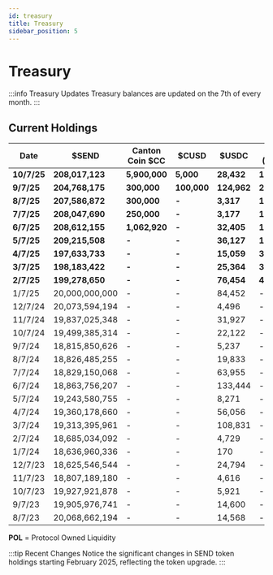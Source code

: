 ```yaml
---
id: treasury
title: Treasury
sidebar_position: 5
---
```


# Treasury

:::info Treasury Updates
Treasury balances are updated on the 7th of every month.
:::

## Current Holdings

| Date | $SEND | Canton Coin $CC | $CUSD | $USDC | POL* ($USDC) | Fiat Bank | ETH |
|------|------|-----------------|-----|------|-------------|-----------|-----|
| **10/7/25** | **208,017,123** | **5,900,000** | **5,000** | **28,432** | **1,132,537** | **$142,835.65** | **0** |
| **9/7/25** | **204,768,175** | **300,000** | **100,000** | **124,962** | **283,000** | **$120,203.75** | **0** |
| **8/7/25** | **207,586,872** | **300,000** | **-** | **3,317** | **187,000** | **$1,008.14** | **0** |
| **7/7/25** | **208,047,690** | **250,000** | **-** | **3,177** | **187,000** | **$3,006.96** | **0** |
| **6/7/25** | **208,612,155** | **1,062,920** | **-** | **32,405** | **176,000** | **$9,953.74** | **0** |
| **5/7/25** | **209,215,508** | **-** | **-** | **36,127** | **192,000** | **$445.13** | **0** |
| **4/7/25** | **197,633,733** | **-** | **-** | **15,059** | **325,000** | **$2,742.66** | **0** |
| **3/7/25** | **198,183,422** | **-** | **-** | **25,364** | **340,000** | **$4,117.16** | **0** |
| **2/7/25** | **199,278,650** | **-** | **-** | **76,454** | **400,000** | **$6,743.21** | **0** |
| 1/7/25 | 20,000,000,000 | - | - | 84,452 | - | $2,306.94 | 1.21 |
| 12/7/24 | 20,073,594,194 | - | - | 4,496 | - | $4,457.07 | 3.53 |
| 11/7/24 | 19,837,025,348 | - | - | 31,927 | - | $2,447.68 | 0 |
| 10/7/24 | 19,499,385,314 | - | - | 22,122 | - | $10,743.50 | 0 |
| 9/7/24 | 18,815,850,626 | - | - | 5,237 | - | $3,090.93 | 1.18 |
| 8/7/24 | 18,826,485,255 | - | - | 19,833 | - | $3,594.71 | 11.24 |
| 7/7/24 | 18,829,150,068 | - | - | 63,955 | - | $10,712.49 | 10.75 |
| 6/7/24 | 18,863,756,207 | - | - | 133,444 | - | $2,854.24 | 12.14 |
| 5/7/24 | 19,243,580,755 | - | - | 8,271 | - | $13,209.79 | 4.49 |
| 4/7/24 | 19,360,178,660 | - | - | 56,056 | - | $19,898.67 | 11.94 |
| 3/7/24 | 19,313,395,961 | - | - | 108,831 | - | $2,760.79 | 3.05 |
| 2/7/24 | 18,685,034,092 | - | - | 4,729 | - | $846.19 | 6.38 |
| 1/7/24 | 18,636,960,336 | - | - | 170 | - | $7,838.94 | 1.25 |
| 12/7/23 | 18,625,546,544 | - | - | 24,794 | - | $11,161.41 | 1.48 |
| 11/7/23 | 18,807,189,180 | - | - | 4,616 | - | $9,338.04 | 25.95 |
| 10/7/23 | 19,927,921,878 | - | - | 5,921 | - | $13,204.87 | 32.94 |
| 9/7/23 | 19,905,976,741 | - | - | 14,600 | - | $15,041.81 | 42.32 |
| 8/7/23 | 20,068,662,194 | - | - | 14,568 | - | - | 7.08 |


**POL** = Protocol Owned Liquidity

:::tip Recent Changes
Notice the significant changes in SEND token holdings starting February 2025, reflecting the token upgrade.
:::
